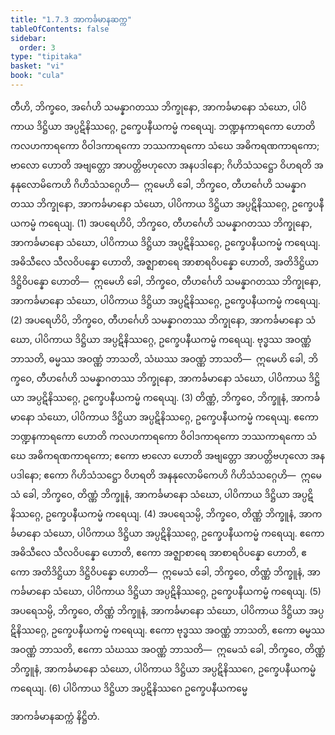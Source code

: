 ```yaml
---
title: "1.7.3 အာကင်္ခမာနဆက္က"
tableOfContents: false
sidebar:
  order: 3
type: "tipitaka"
basket: "vi"
book: "cula"
---
```



<DynamicBreadcrumb />

<Division number="69" book="cula" e="ch" v="4" p="73">

<Paragraph number="314" book="cula">
တီဟိ, ဘိက္ခဝေ, အင်္ဂေဟိ သမန္နာဂတဿ ဘိက္ခုနော, အာကင်္ခမာနော သံဃော, ပါပိကာယ ဒိဋ္ဌိယာ အပ္ပဋိနိဿဂ္ဂေ, ဥက္ခေပနီယကမ္မံ ကရေယျ. ဘဏ္ဍနကာရကော ဟောတိ ကလဟကာရကော ဝိဝါဒကာရကော ဘဿကာရကော သံဃေ အဓိကရဏကာရကော; ဗာလော ဟောတိ အဗျတ္တော အာပတ္တိဗဟုလော အနပဒါနော; ဂိဟိသံသဋ္ဌော ဝိဟရတိ အနနုလောမိကေဟိ ဂိဟိသံသဂ္ဂေဟိ—  ဣမေဟိ ခေါ, ဘိက္ခဝေ, တီဟင်္ဂေဟိ သမန္နာဂတဿ ဘိက္ခုနော, အာကင်္ခမာနော သံဃော, ပါပိကာယ ဒိဋ္ဌိယာ အပ္ပဋိနိဿဂ္ဂေ, ဥက္ခေပနီယကမ္မံ ကရေယျ. (1)
</Paragraph>

<Paragraph number="315" book="cula">
အပရေဟိပိ, ဘိက္ခဝေ, တီဟင်္ဂေဟိ သမန္နာဂတဿ ဘိက္ခုနော, အာကင်္ခမာနော သံဃော, ပါပိကာယ ဒိဋ္ဌိယာ အပ္ပဋိနိဿဂ္ဂေ, ဥက္ခေပနီယကမ္မံ ကရေယျ. အဓိသီလေ သီလဝိပန္နော ဟောတိ, အဇ္ဈာစာရေ အာစာရဝိပန္နော ဟောတိ, အတိဒိဋ္ဌိယာ ဒိဋ္ဌိဝိပန္နော ဟောတိ—  ဣမေဟိ ခေါ, ဘိက္ခဝေ, တီဟင်္ဂေဟိ သမန္နာဂတဿ ဘိက္ခုနော, အာကင်္ခမာနော သံဃော, ပါပိကာယ ဒိဋ္ဌိယာ အပ္ပဋိနိဿဂ္ဂေ, ဥက္ခေပနီယကမ္မံ ကရေယျ. (2)
</Paragraph>

<Paragraph number="316" book="cula">
အပရေဟိပိ, ဘိက္ခဝေ, တီဟင်္ဂေဟိ သမန္နာဂတဿ ဘိက္ခုနော, အာကင်္ခမာနော သံဃော, ပါပိကာယ ဒိဋ္ဌိယာ အပ္ပဋိနိဿဂ္ဂေ, ဥက္ခေပနီယကမ္မံ ကရေယျ. ဗုဒ္ဓဿ အဝဏ္ဏံ ဘာသတိ, ဓမ္မဿ အဝဏ္ဏံ ဘာသတိ, သံဃဿ အဝဏ္ဏံ ဘာသတိ—  ဣမေဟိ ခေါ, ဘိက္ခဝေ, တီဟင်္ဂေဟိ သမန္နာဂတဿ ဘိက္ခုနော, အာကင်္ခမာနော သံဃော, ပါပိကာယ ဒိဋ္ဌိယာ အပ္ပဋိနိဿဂ္ဂေ, ဥက္ခေပနီယကမ္မံ ကရေယျ. (3)
</Paragraph>

<Paragraph number="317" book="cula">
တိဏ္ဏံ, ဘိက္ခဝေ, ဘိက္ခူနံ, အာကင်္ခမာနော သံဃော, ပါပိကာယ ဒိဋ္ဌိယာ အပ္ပဋိနိဿဂ္ဂေ, ဥက္ခေပနီယကမ္မံ ကရေယျ. ဧကော ဘဏ္ဍနကာရကော ဟောတိ ကလဟကာရကော ဝိဝါဒကာရကော ဘဿကာရကော သံဃေ အဓိကရဏကာရကော; ဧကော ဗာလော ဟောတိ အဗျတ္တော အာပတ္တိဗဟုလော အနပဒါနော; ဧကော ဂိဟိသံသဋ္ဌော ဝိဟရတိ အနနုလောမိကေဟိ ဂိဟိသံသဂ္ဂေဟိ—  ဣမေသံ ခေါ, ဘိက္ခဝေ, တိဏ္ဏံ ဘိက္ခူနံ, အာကင်္ခမာနော သံဃော, ပါပိကာယ ဒိဋ္ဌိယာ အပ္ပဋိနိဿဂ္ဂေ, ဥက္ခေပနီယကမ္မံ ကရေယျ. (4)
</Paragraph>

<Paragraph number="318" book="cula">
အပရေသမ္ပိ, ဘိက္ခဝေ, တိဏ္ဏံ ဘိက္ခူနံ, အာကင်္ခမာနော သံဃော, ပါပိကာယ ဒိဋ္ဌိယာ အပ္ပဋိနိဿဂ္ဂေ, ဥက္ခေပနီယကမ္မံ ကရေယျ. ဧကော အဓိသီလေ သီလဝိပန္နော ဟောတိ, ဧကော အဇ္ဈာစာရေ အာစာရဝိပန္နော ဟောတိ, ဧကော အတိဒိဋ္ဌိယာ ဒိဋ္ဌိဝိပန္နော ဟောတိ—  ဣမေသံ ခေါ, ဘိက္ခဝေ, တိဏ္ဏံ ဘိက္ခူနံ, အာကင်္ခမာနော သံဃော, ပါပိကာယ ဒိဋ္ဌိယာ အပ္ပဋိနိဿဂ္ဂေ, ဥက္ခေပနီယကမ္မံ ကရေယျ. (5)
</Paragraph>

<Paragraph number="319" book="cula">
အပရေသမ္ပိ, ဘိက္ခဝေ, တိဏ္ဏံ ဘိက္ခူနံ, အာကင်္ခမာနော သံဃော, ပါပိကာယ ဒိဋ္ဌိယာ အပ္ပဋိနိဿဂ္ဂေ, ဥက္ခေပနီယကမ္မံ ကရေယျ. ဧကော ဗုဒ္ဓဿ အဝဏ္ဏံ ဘာသတိ, ဧကော ဓမ္မဿ အဝဏ္ဏံ ဘာသတိ, ဧကော သံဃဿ အဝဏ္ဏံ ဘာသတိ—  ဣမေသံ ခေါ, ဘိက္ခဝေ, တိဏ္ဏံ ဘိက္ခူနံ, အာကင်္ခမာနော သံဃော, ပါပိကာယ ဒိဋ္ဌိယာ အပ္ပဋိနိဿဂေ, ဥက္ခေပနီယကမ္မံ ကရေယျ. (6)

</Paragraph>
</Division>

<Paragraph number="320" type="center" book="cula">
ပါပိကာယ ဒိဋ္ဌိယာ အပ္ပဋိနိဿဂေ ဥက္ခေပနီယကမ္မေ

  
အာကင်္ခမာနဆက္ကံ နိဋ္ဌိတံ.
</Paragraph>